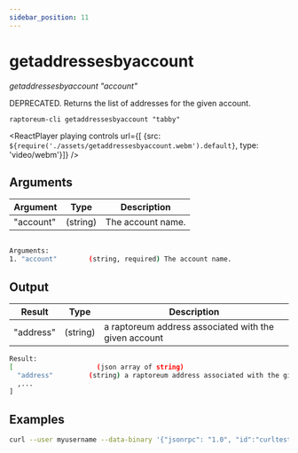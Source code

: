 ```yaml
---
sidebar_position: 11
---
```


# getaddressesbyaccount

*getaddressesbyaccount "account"*

DEPRECATED. Returns the list of addresses for the given account.

`raptoreum-cli getaddressesbyaccount "tabby"`

<ReactPlayer playing controls url={[
    {src: `${require('./assets/getaddressesbyaccount.webm').default}`, type: 'video/webm'}]} />


## Arguments

| Argument | Type | Description |
|--|--|--|
| "account" | (string) | The account name.  |

```bash

Arguments:
1. "account"        (string, required) The account name.
```

## Output

| Result | Type | Description |
|--|--|--|
| "address" | (string) | a raptoreum address associated with the given account |

```bash
Result:
[                     (json array of string)
  "address"         (string) a raptoreum address associated with the given account
  ,...
]
```


## Examples

```bash
curl --user myusername --data-binary '{"jsonrpc": "1.0", "id":"curltest", "method": "getaddressesbyaccount", "params": ["tabby"] }' -H 'content-type: text/plain;' http://127.0.0.1:9998/
```

